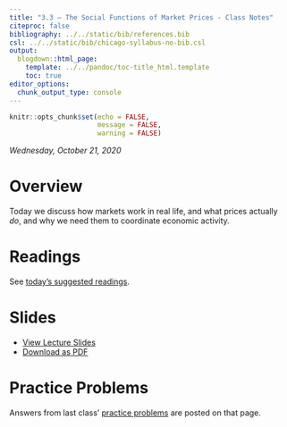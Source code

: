 ```yaml
---
title: "3.3 — The Social Functions of Market Prices - Class Notes"
citeproc: false
bibliography: ../../static/bib/references.bib
csl: ../../static/bib/chicago-syllabus-no-bib.csl
output:
  blogdown::html_page:
    template: ../../pandoc/toc-title_html.template
    toc: true
editor_options: 
  chunk_output_type: console
---
```


```r
knitr::opts_chunk$set(echo = FALSE,
                      message = FALSE,
                      warning = FALSE)
```

*Wednesday, October 21, 2020*

# Overview

Today we discuss how markets work in real life, and what prices actually *do*, and why we need them to coordinate economic activity.

# Readings

See [today’s suggested readings](/reading/3.3-reading).

# Slides

- [<i class="fas fa-chalkboard-teacher"></i> View Lecture Slides](/slides/3.3-slides.html)
- [<i class="fas fa-file-pdf"></i> Download as PDF](/slides/3.3-slides.pdf)

# Practice Problems

Answers from last class’ [practice problems](/practice/3.2-practice) are posted on that page. 